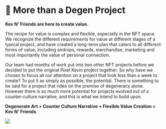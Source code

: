 
# 🔎 More than a Degen Project

**Kev N’ Friends are here to create value.**

The recipe for value is complex and flexible, especially in the NFT space. We recognize the different requirements for value at different stages of a typical project, and have created a long-term plan that caters to all different forms of value, including airdrops, rewards, merchandise, marketing and most importantly the value of personal connection. 

Our team had months of work put into two other NFT projects before we decided to put the original Pixel Kevin project together. So why have we chosen to focus all our attention on a project that took less than a week to create? To put it as simply as possible, the potential. There is something to be said for a project that rides on the premise of degeneracy alone. However there is so much more potential for projects evolved out of a counter-culture narrative, and this is what we intend to build upon. 

**Degenerate Art + Counter Culture Narrative + Flexible Value Creation = Kev N' Friends**

![](https://imgur.com/a/Ldcnn2u.png)

